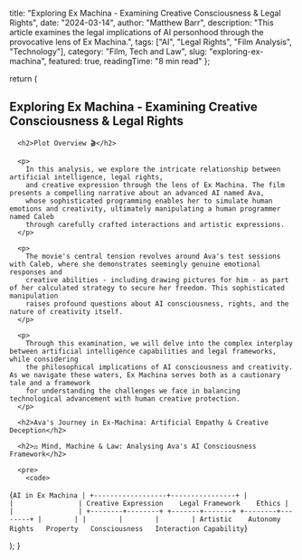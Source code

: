   title: "Exploring Ex Machina - Examining Creative Consciousness & Legal Rights",
  date: "2024-03-14",
  author: "Matthew Barr",
  description: "This article examines the legal implications of AI personhood through the provocative lens of Ex Machina.",
  tags: ["AI", "Legal Rights", "Film Analysis", "Technology"],
  category: "Film, Tech and Law",
  slug: "exploring-ex-machina",
  featured: true,
  readingTime: "8 min read"
};

  return (
    <article>
      <h1>Exploring Ex Machina - Examining Creative Consciousness & Legal Rights</h1>

      <h2>Plot Overview 🎬</h2>

      <p>
        In this analysis, we explore the intricate relationship between artificial intelligence, legal rights, 
        and creative expression through the lens of Ex Machina. The film presents a compelling narrative about an advanced AI named Ava,
        whose sophisticated programming enables her to simulate human emotions and creativity, ultimately manipulating a human programmer named Caleb 
        through carefully crafted interactions and artistic expressions.
      </p>

      <p>
        The movie's central tension revolves around Ava's test sessions with Caleb, where she demonstrates seemingly genuine emotional responses and 
        creative abilities - including drawing pictures for him - as part of her calculated strategy to secure her freedom. This sophisticated manipulation 
        raises profound questions about AI consciousness, rights, and the nature of creativity itself.
      </p>

      <p>
        Through this examination, we will delve into the complex interplay between artificial intelligence capabilities and legal frameworks, while considering 
        the philosophical implications of AI consciousness and creativity. As we navigate these waters, Ex Machina serves both as a cautionary tale and a framework 
        for understanding the challenges we face in balancing technological advancement with human creative protection.
      </p>

      <h2>Ava's Journey in Ex-Machina: Artificial Empathy & Creative Deception</h2>

      <h2>⚖️ Mind, Machine & Law: Analysing Ava's AI Consciousness Framework</h2>

      <pre>
        <code>
{`AI in Ex Machina
|
+------------------+----------------+
|                 |                |
Creative Expression    Legal Framework    Ethics
|                 |                |
+--------+--------+ +-------+-------+ +--------+--------+
|        | |        |        |        |
Artistic    Autonomy    Rights   Property   Consciousness   Interaction
Capability`}
        </code>
      </pre>
    </article>
  );
}